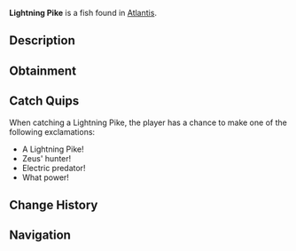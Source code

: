 {{FishInfobox
|image          = Lightning Pike.png
|rarity         = Rare
|sea            = First Sea
|location       = [[Atlantis]]
|sublocation    = 
|sources        = Fishing Rod
|radar_location = 
|xp             = 143
|weather        = Rain
|time           = 
|season         = 
|bait           = Minnow
|base_weight    = 45
|base_value     = 276
|weight_range   = 25
|base_chance    = 15
|base_resil     = 35
}}
'''Lightning Pike''' is a {{Rarity|Rare}} fish found in [[Atlantis]].

== Description ==
{{Description|An aggressive predator that uses electrical pulses to stun its prey. Their elongated bodies act as natural conductors for Zeus' power.|Bestiary Entry}}

== Obtainment ==
{{Description|Hunts near the surface during storms in zeus pool.|Bestiary Hint}}
{{Fish Availability|
Atlantis/Zeus's Rod Room
|top_rods      = 
Leviathan's Fang Rod\116952.06\141252.85;
Krampus's Rod\108611.21\114975.87;
Trident Rod\108131.7\142357.67;
Free Spirit Rod\100365.9\132133.84;
Magma Rod\100024.66\105886.14;
Plastic Rod\94207.52\99737.68;
Ethereal Prism Rod\92565.97\91698.55;
Astralhook Rod\92508.13\91376.64;
No-Life Rod\90342.63\102470.6;
Seraphic Rod\90226.91\91909.77;
Challenger's Rod\85971.05\90729.84;
Rod Of The Forgotten Fang\84448.27\88990.6;
Blazebringer Rod\78839.81\86951.87;
Rod Of The Depths\76125.56\80851.35;
Zeus Rod\74262.44\82036.64;
Rod Of The Exalted One\74212.93\82912.46;
Verdant Shear Rod\73066.68\82112.62;
Depthseeker Rod\66961.31\76227.52;
Avalanche Rod\60317.04\68907.9;
Volcanic Rod\57867.03\64872.47;
Steady Rod\19681.91\25594.63
|recommended   = Trident Rod
}}

== Catch Quips ==
When catching a Lightning Pike, the player has a chance to make one of the following exclamations:
* A Lightning Pike!
* Zeus' hunter!
* Electric predator!
* What power!

== Change History ==
{{Change History|{{subst:Current Version}}}}

== Navigation ==
{{Fish Navbox|Atlantis}}